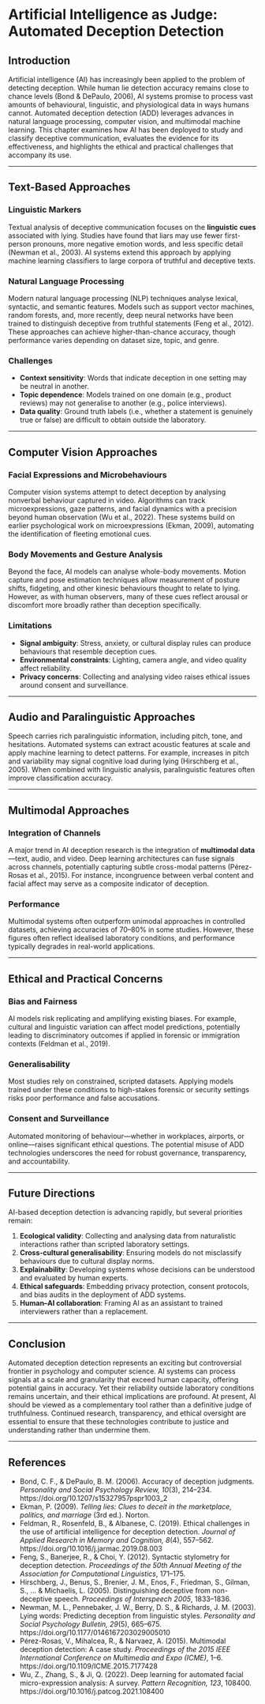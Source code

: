 # Artificial Intelligence as Judge: Automated Deception Detection

## Introduction
Artificial intelligence (AI) has increasingly been applied to the problem of detecting deception. While human lie detection accuracy remains close to chance levels (Bond & DePaulo, 2006), AI systems promise to process vast amounts of behavioural, linguistic, and physiological data in ways humans cannot. Automated deception detection (ADD) leverages advances in natural language processing, computer vision, and multimodal machine learning. This chapter examines how AI has been deployed to study and classify deceptive communication, evaluates the evidence for its effectiveness, and highlights the ethical and practical challenges that accompany its use.

---

## Text-Based Approaches

### Linguistic Markers
Textual analysis of deceptive communication focuses on the **linguistic cues** associated with lying. Studies have found that liars may use fewer first-person pronouns, more negative emotion words, and less specific detail (Newman et al., 2003). AI systems extend this approach by applying machine learning classifiers to large corpora of truthful and deceptive texts.

### Natural Language Processing
Modern natural language processing (NLP) techniques analyse lexical, syntactic, and semantic features. Models such as support vector machines, random forests, and, more recently, deep neural networks have been trained to distinguish deceptive from truthful statements (Feng et al., 2012). These approaches can achieve higher-than-chance accuracy, though performance varies depending on dataset size, topic, and genre.

### Challenges
- **Context sensitivity**: Words that indicate deception in one setting may be neutral in another.  
- **Topic dependence**: Models trained on one domain (e.g., product reviews) may not generalise to another (e.g., police interviews).  
- **Data quality**: Ground truth labels (i.e., whether a statement is genuinely true or false) are difficult to obtain outside the laboratory.

---

## Computer Vision Approaches

### Facial Expressions and Microbehaviours
Computer vision systems attempt to detect deception by analysing nonverbal behaviour captured in video. Algorithms can track microexpressions, gaze patterns, and facial dynamics with a precision beyond human observation (Wu et al., 2022). These systems build on earlier psychological work on microexpressions (Ekman, 2009), automating the identification of fleeting emotional cues.

### Body Movements and Gesture Analysis
Beyond the face, AI models can analyse whole-body movements. Motion capture and pose estimation techniques allow measurement of posture shifts, fidgeting, and other kinesic behaviours thought to relate to lying. However, as with human observers, many of these cues reflect arousal or discomfort more broadly rather than deception specifically.

### Limitations
- **Signal ambiguity**: Stress, anxiety, or cultural display rules can produce behaviours that resemble deception cues.  
- **Environmental constraints**: Lighting, camera angle, and video quality affect reliability.  
- **Privacy concerns**: Collecting and analysing video raises ethical issues around consent and surveillance.

---

## Audio and Paralinguistic Approaches

Speech carries rich paralinguistic information, including pitch, tone, and hesitations. Automated systems can extract acoustic features at scale and apply machine learning to detect patterns. For example, increases in pitch and variability may signal cognitive load during lying (Hirschberg et al., 2005). When combined with linguistic analysis, paralinguistic features often improve classification accuracy.

---

## Multimodal Approaches

### Integration of Channels
A major trend in AI deception research is the integration of **multimodal data**—text, audio, and video. Deep learning architectures can fuse signals across channels, potentially capturing subtle cross-modal patterns (Pérez-Rosas et al., 2015). For instance, incongruence between verbal content and facial affect may serve as a composite indicator of deception.

### Performance
Multimodal systems often outperform unimodal approaches in controlled datasets, achieving accuracies of 70–80% in some studies. However, these figures often reflect idealised laboratory conditions, and performance typically degrades in real-world applications.

---

## Ethical and Practical Concerns

### Bias and Fairness
AI models risk replicating and amplifying existing biases. For example, cultural and linguistic variation can affect model predictions, potentially leading to discriminatory outcomes if applied in forensic or immigration contexts (Feldman et al., 2019).

### Generalisability
Most studies rely on constrained, scripted datasets. Applying models trained under these conditions to high-stakes forensic or security settings risks poor performance and false accusations.

### Consent and Surveillance
Automated monitoring of behaviour—whether in workplaces, airports, or online—raises significant ethical questions. The potential misuse of ADD technologies underscores the need for robust governance, transparency, and accountability.

---

## Future Directions

AI-based deception detection is advancing rapidly, but several priorities remain:

1. **Ecological validity**: Collecting and analysing data from naturalistic interactions rather than scripted laboratory settings.  
2. **Cross-cultural generalisability**: Ensuring models do not misclassify behaviours due to cultural display norms.  
3. **Explainability**: Developing systems whose decisions can be understood and evaluated by human experts.  
4. **Ethical safeguards**: Embedding privacy protection, consent protocols, and bias audits in the deployment of ADD systems.  
5. **Human–AI collaboration**: Framing AI as an assistant to trained interviewers rather than a replacement.

---

## Conclusion

Automated deception detection represents an exciting but controversial frontier in psychology and computer science. AI systems can process signals at a scale and granularity that exceed human capacity, offering potential gains in accuracy. Yet their reliability outside laboratory conditions remains uncertain, and their ethical implications are profound. At present, AI should be viewed as a complementary tool rather than a definitive judge of truthfulness. Continued research, transparency, and ethical oversight are essential to ensure that these technologies contribute to justice and understanding rather than undermine them.

---

## References

- Bond, C. F., & DePaulo, B. M. (2006). Accuracy of deception judgments. *Personality and Social Psychology Review, 10*(3), 214–234. https://doi.org/10.1207/s15327957pspr1003_2  
- Ekman, P. (2009). *Telling lies: Clues to deceit in the marketplace, politics, and marriage* (3rd ed.). Norton.  
- Feldman, R., Rosenfeld, B., & Albanese, C. (2019). Ethical challenges in the use of artificial intelligence for deception detection. *Journal of Applied Research in Memory and Cognition, 8*(4), 557–562. https://doi.org/10.1016/j.jarmac.2019.08.003  
- Feng, S., Banerjee, R., & Choi, Y. (2012). Syntactic stylometry for deception detection. *Proceedings of the 50th Annual Meeting of the Association for Computational Linguistics*, 171–175.  
- Hirschberg, J., Benus, S., Brenier, J. M., Enos, F., Friedman, S., Gilman, S., ... & Michaelis, L. (2005). Distinguishing deceptive from non-deceptive speech. *Proceedings of Interspeech 2005*, 1833–1836.  
- Newman, M. L., Pennebaker, J. W., Berry, D. S., & Richards, J. M. (2003). Lying words: Predicting deception from linguistic styles. *Personality and Social Psychology Bulletin, 29*(5), 665–675. https://doi.org/10.1177/0146167203029005010  
- Pérez-Rosas, V., Mihalcea, R., & Narvaez, A. (2015). Multimodal deception detection: A case study. *Proceedings of the 2015 IEEE International Conference on Multimedia and Expo (ICME)*, 1–6. https://doi.org/10.1109/ICME.2015.7177428  
- Wu, Z., Zhang, S., & Ji, Q. (2022). Deep learning for automated facial micro-expression analysis: A survey. *Pattern Recognition, 123*, 108400. https://doi.org/10.1016/j.patcog.2021.108400  
